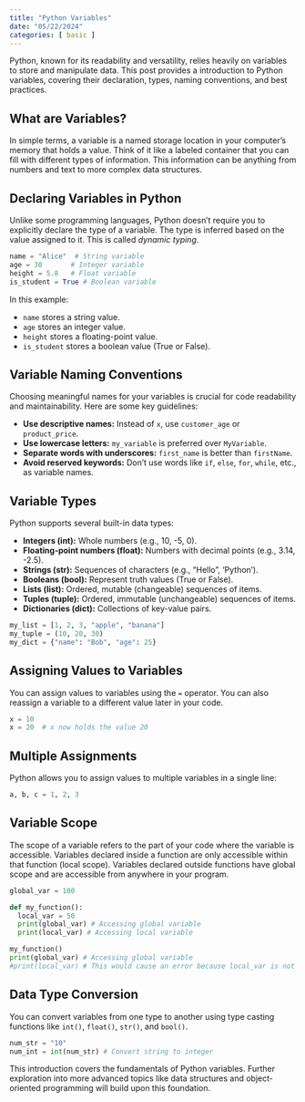 ```yaml
---
title: "Python Variables"
date: "05/22/2024"
categories: [ basic ]
---
```


Python, known for its readability and versatility, relies heavily on variables to store and manipulate data.  This post provides a  introduction to Python variables, covering their declaration, types, naming conventions, and best practices.

## What are Variables?

In simple terms, a variable is a named storage location in your computer's memory that holds a value.  Think of it like a labeled container that you can fill with different types of information.  This information can be anything from numbers and text to more complex data structures.

## Declaring Variables in Python

Unlike some programming languages, Python doesn't require you to explicitly declare the type of a variable.  The type is inferred based on the value assigned to it. This is called *dynamic typing*.

```python
name = "Alice"  # String variable
age = 30       # Integer variable
height = 5.8   # Float variable
is_student = True # Boolean variable
```

In this example:

* `name` stores a string value.
* `age` stores an integer value.
* `height` stores a floating-point value.
* `is_student` stores a boolean value (True or False).


## Variable Naming Conventions

Choosing meaningful names for your variables is crucial for code readability and maintainability.  Here are some key guidelines:

* **Use descriptive names:**  Instead of `x`, use `customer_age` or `product_price`.
* **Use lowercase letters:**  `my_variable` is preferred over `MyVariable`.
* **Separate words with underscores:**  `first_name` is better than `firstName`.
* **Avoid reserved keywords:** Don't use words like `if`, `else`, `for`, `while`, etc., as variable names.


## Variable Types

Python supports several built-in data types:

* **Integers (int):** Whole numbers (e.g., 10, -5, 0).
* **Floating-point numbers (float):** Numbers with decimal points (e.g., 3.14, -2.5).
* **Strings (str):** Sequences of characters (e.g., "Hello", 'Python').
* **Booleans (bool):**  Represent truth values (True or False).
* **Lists (list):** Ordered, mutable (changeable) sequences of items.
* **Tuples (tuple):** Ordered, immutable (unchangeable) sequences of items.
* **Dictionaries (dict):**  Collections of key-value pairs.


```python
my_list = [1, 2, 3, "apple", "banana"]
my_tuple = (10, 20, 30)
my_dict = {"name": "Bob", "age": 25}
```

## Assigning Values to Variables

You can assign values to variables using the `=` operator.  You can also reassign a variable to a different value later in your code.

```python
x = 10
x = 20  # x now holds the value 20
```

## Multiple Assignments

Python allows you to assign values to multiple variables in a single line:

```python
a, b, c = 1, 2, 3
```

## Variable Scope

The scope of a variable refers to the part of your code where the variable is accessible.  Variables declared inside a function are only accessible within that function (local scope). Variables declared outside functions have global scope and are accessible from anywhere in your program.


```python
global_var = 100

def my_function():
  local_var = 50
  print(global_var) # Accessing global variable
  print(local_var) # Accessing local variable

my_function()
print(global_var) # Accessing global variable
#print(local_var) # This would cause an error because local_var is not in global scope
```

##  Data Type Conversion

You can convert variables from one type to another using type casting functions like `int()`, `float()`, `str()`, and `bool()`.

```python
num_str = "10"
num_int = int(num_str) # Convert string to integer
```

This introduction covers the fundamentals of Python variables.  Further exploration into more advanced topics like data structures and object-oriented programming will build upon this foundation.

